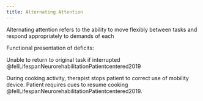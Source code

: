 ```yaml
---
title: Alternating Attention
---
```



Alternating attention refers to the ability to move flexibly between tasks and respond appropriately to demands of each

Functional presentation of deficits:

Unable to return to original task if interrupted @fellLifespanNeurorehabilitationPatientcentered2019

:::{.callout title="Example"}
During cooking activity, therapist stops patient to correct use of mobility device.  Patient requires cues to resume cooking @fellLifespanNeurorehabilitationPatientcentered2019.
:::